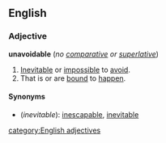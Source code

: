==English==
===Adjective===
'''unavoidable''' (''no [[comparative]] or [[superlative]]'')

#[[Inevitable]] or [[impossible]] to [[avoid]].
#That is or are [[bound]] to [[happen]].<!--How is this different from the first definition?-->

====Synonyms====
*(''inevitable''): [[inescapable]], [[inevitable]]

[[category:English adjectives]]